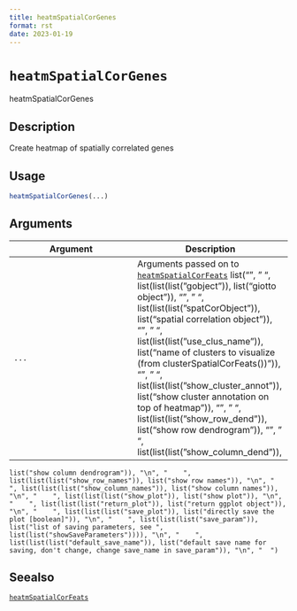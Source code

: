 ```yaml
--- 
title: heatmSpatialCorGenes 
format: rst 
date: 2023-01-19 
--- 
```

# `heatmSpatialCorGenes`

heatmSpatialCorGenes


## Description

Create heatmap of spatially correlated genes


## Usage

```r
heatmSpatialCorGenes(...)
```


## Arguments

Argument      |Description
------------- |----------------
`...`     |      Arguments passed on to [`heatmSpatialCorFeats`](#heatmspatialcorfeats)   list("\n", "    ", list(list(list("gobject")), list("giotto object")), "\n", "    ", list(list(list("spatCorObject")), list("spatial correlation object")), "\n", "    ", list(list(list("use_clus_name")), list("name of clusters to visualize (from clusterSpatialCorFeats())")), "\n", "    ", list(list(list("show_cluster_annot")), list("show cluster annotation on top of heatmap")), "\n", "    ", list(list(list("show_row_dend")), list("show row dendrogram")), "\n", "    ", list(list(list("show_column_dend")), 
    list("show column dendrogram")), "\n", "    ", list(list(list("show_row_names")), list("show row names")), "\n", "    ", list(list(list("show_column_names")), list("show column names")), "\n", "    ", list(list(list("show_plot")), list("show plot")), "\n", "    ", list(list(list("return_plot")), list("return ggplot object")), "\n", "    ", list(list(list("save_plot")), list("directly save the plot [boolean]")), "\n", "    ", list(list(list("save_param")), list("list of saving parameters, see ", 
    list(list("showSaveParameters")))), "\n", "    ", list(list(list("default_save_name")), list("default save name for saving, don't change, change save_name in save_param")), "\n", "  ")


## Seealso

[`heatmSpatialCorFeats`](#heatmspatialcorfeats)


